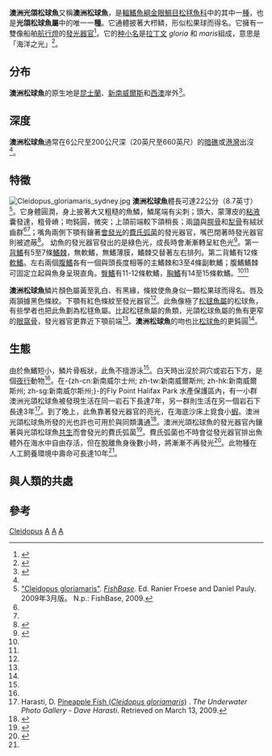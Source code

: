 {{noteTA|G1=長度單位}}
{{Speciesbox
| taxon = Cleidopus gloriamaris
| binomial_authority = [[Charles_Walter_De_Vis|De Vis]], 1882
| image = Cleidopus_gloriamaris.jpg
| image_caption = 新南威爾斯岸外的澳洲光頜松球魚
| status = NE
| status_system = IUCN3.1
| parent_authority = De Vis, 1882 
| synonyms = *''Cleidopus gloriamaris occidentalis''<br /><small>Whitley, 1931</small>
}}

'''澳洲光頜松球魚'''又稱'''澳洲松球魚'''，是[[輻鰭魚綱|輻鰭魚綱]][[金眼鯛目|金眼鯛目]][[松毬魚科|松毬魚科]]中的其中一[[種|種]]，也是'''光頜松球魚屬'''中的唯一一'''種'''。它通體披著大栉鳞，形似松果球而得名。它擁有一雙像船舶[[航行燈|航行燈]]的[[生物发光|發光器官]]<ref name="burgess and axelrod">{{cite book |author=Burgess, W. and Axelrod, H.R. |title=Pacific Marine Fishes |edition=second |date=1973 |publisher=T.F.H. Publications |isbn=0876661231}}</ref>。它的[[种小名|种小名]]是[[拉丁文|拉丁文]] ''gloria'' 和 ''maris''組成，意思是「海洋之光」<ref name="ogilby">{{cite book |author=Ogilby, J.D. |chapter=Contributions to Australian Ichthyology |title=The Proceedings of the Linnean Society of New South Wales For the Year 1899|date=1900 |publisher=F. Cunninghame & Co.}}</ref>。

== 分布 ==
'''澳洲松球魚'''的原生地是[[昆士蘭|昆士蘭]]、[[新南威爾斯|新南威爾斯]]和[[西澳|西澳]]岸外<ref name="wheeler">{{cite book |author=Wheeler, A. |title=The World Encyclopedia of Fishes |publisher=Macdonald & Co. (Publishers) Ltd. |date=1985 |isbn=0356107159}}</ref>。 

== 深度 ==
'''澳洲松球魚'''通常在6公尺至200公尺深（20英尺至660英尺）的[[暗礁|暗礁]]或[[港灣|港灣]]出沒<ref name="fishbase"/>。

== 特徵 ==
[[File:Cleidopus_gloriamaris_sydney.jpg|thumb]]
'''澳洲松球魚'''體長可達22公分（8.7英寸）<ref name="fishbase">[http://www.fishbase.org/Summary/SpeciesSummary.cfm?genusname=Cleidopus&speciesname=gloriamaris "Cleidopus gloriamaris"]. ''[[FishBase|FishBase]]''. Ed. Ranier Froese and Daniel Pauly. 2009年3月版。 N.p.: FishBase, 2009.</ref>。它身體圓潤，身上披著大又粗糙的魚鱗，鱗尾端有尖刺；頭大，蒙薄皮的[[粘液|粘液]]囊發達，粗骨嵴；吻鈍圓，微突；上頜前端較下頜稍長；兩[[頜|頜]]與[[腭骨|腭骨]]和[[犁骨|犁骨]]有絨狀齒群<ref name="ogilby"/><ref name="wheeler"/>；嘴角兩側下顎有鑲著[[生物发光|會發光]]的[[費氏弧菌|費氏弧菌]]的發光器官，嘴巴閉著時發光器官則被遮蔽<ref name="smith et al">{{cite book |title=Smiths' Sea Fishes |author=Smith, J.L.B., M.M. and Heemstra, P. |publisher=Struik |year=2003 |isbn=1868728900}}</ref>。 幼魚的發光器官發出的是綠色光，成長時會漸漸轉呈紅色光<ref name="mcgrouther">{{cite web|author=McGrouther, M.|date=2004-11-30|url=http://www.austmus.gov.au/fishes/fishfacts/fish/cgloriamar.htm|title=Pineapplefish, ''Cleidopus gloriamaris''|work=Australiam Museum Fish Site|accessdate=2009-03-13|archive-url=https://web.archive.org/web/20090130105811/http://austmus.gov.au/fishes/fishfacts/fish/cgloriamar.htm|archive-date=2009-01-30|dead-url=yes}}</ref>。第一[[背鰭|背鰭]]有5至7條[[鰭棘|鰭棘]]，無軟鰭，無鰭薄膜，鰭棘交替著左右排列。第二背鰭有12條[[軟鰭|軟鰭]]。左右兩個[[腹鰭|腹鰭]]各有一個與頭長度相等的主鰭棘和3至4條副軟鰭；腹鰭鰭棘可固定立起與魚身呈現直角。[[臀鰭|臀鰭]]有11-12條軟鰭，[[胸鰭|胸鰭]]有14至15條軟鰭。<ref name="ogilby"/><ref name="fishbase"/>

'''澳洲松球魚'''鱗片顏色屬黃至乳白、有黑緣，條紋使魚身似一顆松果球而得名。唇及兩頷據黑色條紋。下顎有紅色條紋至發光器官<ref name="wheeler"/>。此魚像極了[[松毬魚屬|松毬魚屬]]的松球魚，有些學者也把此魚劃為松毬魚屬。比起松毬魚屬的魚類，光頜松球魚屬的魚有更窄的[[眼窩骨|眼窩骨]]，發光器官更靠近下顎前端<ref name="smith et al"/>。'''澳洲松球魚'''的吻也比[[松球魚|松球魚]]的更鈍圓<ref name="mcgrouther"/>。

== 生態 ==

由於魚鰭短小，鱗片骨板狀，此魚不擅游泳<ref name="ogilby"/>。白天時出沒於洞穴或岩石下方，是個[[夜行性|夜行]]動物<ref name="burke"/>。在-{zh-cn:新南威尔士州; zh-tw:新南威爾斯州; zh-hk:新南威爾斯州; zh-sg:新南威尔斯州;}-的Fly Point Halifax Park 水產保護區內，有一小群澳洲光頜松球魚被發現生活在同一岩石下長達7年，另一群則生活在另一個岩石下長達3年<ref name="harasti">Harasti, D. [http://www.daveharasti.com/articles/speciesspotlight/pineapplefish.htm Pineapple Fish (''Cleidopus gloriamaris'')] {{WebCite|url=https://www.webcitation.org/66vVYLZaq?url=http://www.daveharasti.com/articles/speciesspotlight/pineapplefish.htm |date=20120414205402 |dateformat=iso }}. ''The Underwater Photo Gallery - Dave Harasti''. Retrieved on March 13, 2009.</ref>。到了晚上，此魚靠著發光器官的亮光，在海底沙床上覓食小[[蝦|蝦]]。澳洲光頜松球魚所發的光也許也可用於與同類溝通<ref name="burke">{{cite book |title=The Complete Burke's Backyard: The Ultimate Book of Fact Sheets |author=Burke, D. |publisher=Murdoch Books |year=2005 |isbn=1740457390}}</ref>。澳洲光頜松球魚的發光器官內鑲著與光頜松球魚[[共生|共生]]而會發光的費氏弧菌<ref>{{cite journal |author=Fitzgerald, J.M. |title=Classification of luminous bacteria from the light organ of the Australian Pinecone fish, ''Cleidopus gloriamaris'' |journal=Archives of Microbiology |volume=112 |issue=2 |date=Mar 1977 |pages=153–156 |doi=10.1007/BF00429328}}</ref>。費氏弧菌也不時會從發光器官排出魚體外在海水中自由存活，但在脫離魚身後數小時，將漸漸不再發光<ref>{{cite journal |title=Contribution by Symbiotically Luminous Fishes to the Occurrence and Bioluminescence of Luminous Bacteria in Seawater |url=https://archive.org/details/sim_microbial-ecology_1984-03_10_1/page/69 |author=Nealson, K.M., Haygood, M.G., Tebo, B.M., Roman, M., Miller, E. and McCosker, J.E. |journal=Microbial Ecology |volume=10 |issue=1 |date=Mar 1984 |pages=69–77 |doi=10.1007/BF02011596}}</ref>。此物種在人工飼養環境中壽命可長達10年<ref name="harasti"/>。

== 與人類的共處 ==
== 參考 ==
{{reflist}}
{{commons|Category:Cleidopus gloriamaris}}

{{Taxonbar}}
[[Category:松毬魚科|Cleidopus]]
[[Category:澳洲魚類|A]]
[[Category:單種屬魚類|A]]
[[Category:1882年描述的鱼类|A]]